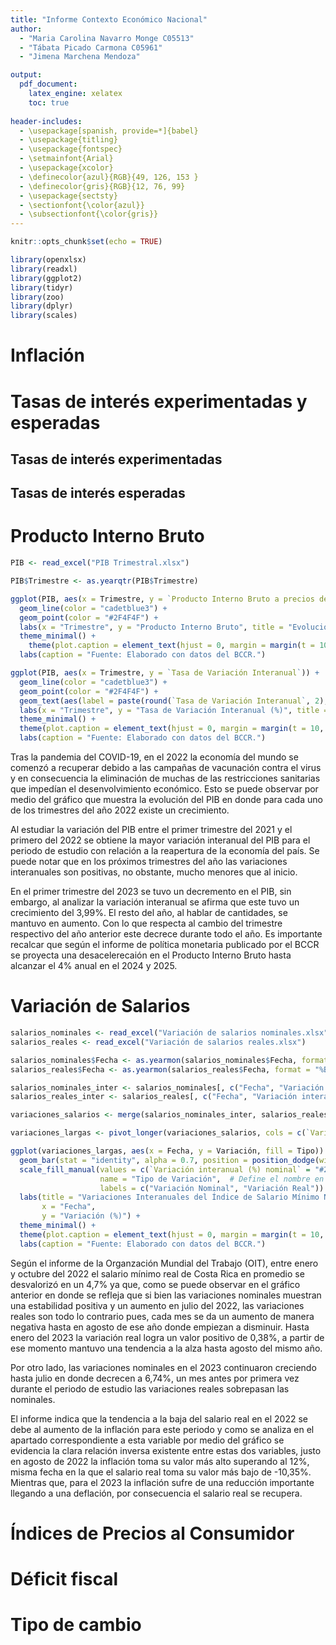 ```yaml
---
title: "Informe Contexto Económico Nacional"
author:
  - "Maria Carolina Navarro Monge C05513"
  - "Tábata Picado Carmona C05961"
  - "Jimena Marchena Mendoza"

output:
  pdf_document:
    latex_engine: xelatex
    toc: true
 
header-includes:
  - \usepackage[spanish, provide=*]{babel}
  - \usepackage{titling}
  - \usepackage{fontspec}
  - \setmainfont{Arial}
  - \usepackage{xcolor}
  - \definecolor{azul}{RGB}{49, 126, 153 }
  - \definecolor{gris}{RGB}{12, 76, 99}
  - \usepackage{sectsty}
  - \sectionfont{\color{azul}}
  - \subsectionfont{\color{gris}}
---
```


```r
knitr::opts_chunk$set(echo = TRUE)
```
\newpage

```r
library(openxlsx)
library(readxl)
library(ggplot2)
library(tidyr)
library(zoo)
library(dplyr)
library(scales)
```

# Inflación
# Tasas de interés experimentadas y esperadas
## Tasas de interés experimentadas
## Tasas de interés esperadas
# Producto Interno Bruto

```r
PIB <- read_excel("PIB Trimestral.xlsx")
```

```r
PIB$Trimestre <- as.yearqtr(PIB$Trimestre)
```

```r
ggplot(PIB, aes(x = Trimestre, y = `Producto Interno Bruto a precios de mercado`)) +
  geom_line(color = "cadetblue3") +
  geom_point(color = "#2F4F4F") +
  labs(x = "Trimestre", y = "Producto Interno Bruto", title = "Evolucion del Producto Interno Bruto por trimestre en Costa Rica, \n 2022-2023") +
  theme_minimal() +
    theme(plot.caption = element_text(hjust = 0, margin = margin(t = 10, r = 0, b = 0, l = 0))) +
  labs(caption = "Fuente: Elaborado con datos del BCCR.")
```

```r
ggplot(PIB, aes(x = Trimestre, y = `Tasa de Variación Interanual`)) +
  geom_line(color = "cadetblue3") +
  geom_point(color = "#2F4F4F") +
  geom_text(aes(label = paste(round(`Tasa de Variación Interanual`, 2), "%")), vjust = -0.5, hjust = 0.5, size = 3, nudge_y = 0.1) +
  labs(x = "Trimestre", y = "Tasa de Variación Interanual (%)", title = "Tasa de Variación Interanual del Producto Interno Bruto por trimestre en Costa Rica, \n 2022-2023") +
  theme_minimal() + 
  theme(plot.caption = element_text(hjust = 0, margin = margin(t = 10, r = 0, b = 0, l = 0))) +
  labs(caption = "Fuente: Elaborado con datos del BCCR.")
```

Tras la pandemia del COVID-19, en el 2022 la economía del mundo se comenzó a recuperar debido a las campañas de vacunación contra el virus y en consecuencia la eliminación de muchas de las restricciones sanitarias que impedían el desenvolvimiento económico. Esto se puede observar por medio del gráfico que muestra la evolución del PIB en donde para cada uno de los trimestres del año 2022 existe un crecimiento. 

Al estudiar la variación del PIB entre el primer trimestre del 2021 y el primero del 2022 se obtiene la mayor variación interanual del PIB para el periodo de estudio con relación a la reapertura de la economía del país. Se puede notar que en los próximos trimestres del año las variaciones interanuales son positivas, no obstante, mucho menores que al inicio. 

En el primer trimestre del 2023 se tuvo un decremento en el PIB, sin embargo, al analizar la variación interanual se afirma que este tuvo un crecimiento del 3,99%. El resto del año, al hablar de cantidades, se mantuvo en aumento. Con lo que respecta al cambio del trimestre respectivo del año anterior este decrece durante todo el año. Es importante recalcar que según el informe de política monetaria publicado por el BCCR se proyecta una desacelerecaión en el Producto Interno Bruto hasta alcanzar el 4% anual en el 2024 y 2025. 

# Variación de Salarios

```r
salarios_nominales <- read_excel("Variación de salarios nominales.xlsx")
salarios_reales <- read_excel("Variación de salarios reales.xlsx")
```

```r
salarios_nominales$Fecha <- as.yearmon(salarios_nominales$Fecha, format = "%B/%Y")
salarios_reales$Fecha <- as.yearmon(salarios_reales$Fecha, format = "%B/%Y")
```

```r
salarios_nominales_inter <- salarios_nominales[, c("Fecha", "Variación interanual (%)")]
salarios_reales_inter <- salarios_reales[, c("Fecha", "Variación interanual (%)")]
```

```r
variaciones_salarios <- merge(salarios_nominales_inter, salarios_reales_inter, by = "Fecha", suffixes = c(" nominal", " real"))
```

```r
variaciones_largas <- pivot_longer(variaciones_salarios, cols = c(`Variación interanual (%) nominal`, `Variación interanual (%) real`), names_to = "Tipo", values_to = "Variación")
```

```r
ggplot(variaciones_largas, aes(x = Fecha, y = Variación, fill = Tipo)) +
  geom_bar(stat = "identity", alpha = 0.7, position = position_dodge(width = 0)) +
  scale_fill_manual(values = c(`Variación interanual (%) nominal` = "#2F4F4F", `Variación interanual (%) real` = "cadetblue3"),
                    name = "Tipo de Variación",  # Define el nombre en la leyenda
                    labels = c("Variación Nominal", "Variación Real")) +  # Define las etiquetas
  labs(title = "Variaciones Interanuales del Índice de Salario Mínimo Nominal vs Real en \n Costa Rica, 2022-2023",
       x = "Fecha",
       y = "Variación (%)") +
  theme_minimal() +
  theme(plot.caption = element_text(hjust = 0, margin = margin(t = 10, r = 0, b = 0, l = 0))) +
  labs(caption = "Fuente: Elaborado con datos del BCCR.")
```

Según el informe de la Organzación Mundial del Trabajo (OIT), entre enero y octubre del 2022 el salario mínimo real de Costa Rica en promedio se desvalorizó en un 4,7% ya que, como se puede observar en el gráfico anterior en donde se refleja que si bien las variaciones nominales muestran una estabilidad positiva y un aumento en julio del 2022, las variaciones reales son todo lo contrario pues, cada mes se da un aumento de manera negativa hasta en agosto de ese año donde empiezan a disminuir. Hasta enero del 2023 la variación real logra un valor positivo de 0,38%, a partir de ese momento mantuvo una tendencia a la alza hasta agosto del mismo año. 

Por otro lado, las variaciones nominales en el 2023 continuaron creciendo hasta julio en donde decrecen a 6,74%, un mes antes por primera vez durante el periodo de estudio las variaciones reales sobrepasan las nominales.  

El informe indica que la tendencia a la baja del salario real en el 2022 se debe al aumento de la inflación para este periodo y como se analiza en el apartado correspondiente a esta variable por medio del gráfico se evidencia la clara relación inversa existente entre estas dos variables, justo en agosto de 2022 la inflación toma su valor más alto superando al 12%, misma fecha en la que el salario real toma su valor más bajo de -10,35%. Mientras que, para el 2023 la inflación sufre de una reducción importante llegando a una deflación, por consecuencia el salario real se recupera. 

# Índices de Precios al Consumidor
# Déficit fiscal
# Tipo de cambio









